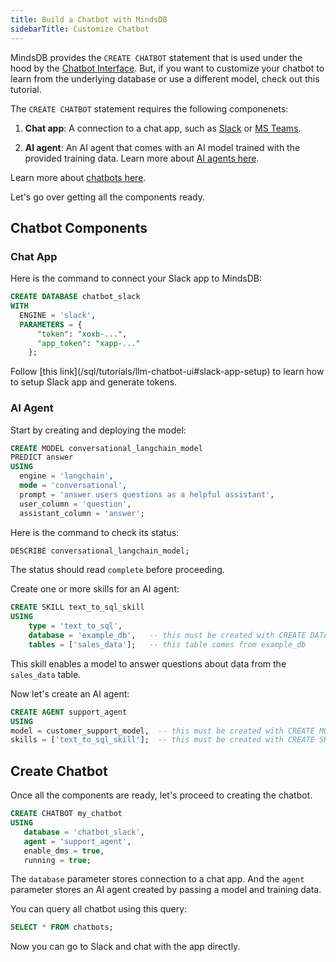 ```yaml
---
title: Build a Chatbot with MindsDB
sidebarTitle: Customize Chatbot
---
```


MindsDB provides the `CREATE CHATBOT` statement that is used under the hood by the [Chatbot Interface](/sql/tutorials/llm-chatbot-ui). But, if you want to customize your chatbot to learn from the underlying database or use a different model, check out this tutorial.

The `CREATE CHATBOT` statement requires the following componenets:

1. **Chat app**: A connection to a chat app, such as [Slack](/integrations/app-integrations/slack) or [MS Teams](/integrations/app-integrations/microsoft-teams).

2. **AI agent**: An AI agent that comes with an AI model trained with the provided training data. Learn more about [AI agents here](/agents/agent).

Learn more about [chatbots here](/agents/chatbot).

Let's go over getting all the components ready.

## Chatbot Components

### Chat App

Here is the command to connect your Slack app to MindsDB:

```sql
CREATE DATABASE chatbot_slack
WITH
  ENGINE = 'slack',
  PARAMETERS = {
      "token": "xoxb-...",
      "app_token": "xapp-..."
    };
```

<Tip>
Follow [this link](/sql/tutorials/llm-chatbot-ui#slack-app-setup) to learn how to setup Slack app and generate tokens.
</Tip>

### AI Agent

Start by creating and deploying the model:

```sql
CREATE MODEL conversational_langchain_model
PREDICT answer
USING
  engine = 'langchain',
  mode = 'conversational',
  prompt = 'answer users questions as a helpful assistant',
  user_column = 'question',
  assistant_column = 'answer';
```

Here is the command to check its status:

```sql
DESCRIBE conversational_langchain_model;
```

The status should read `complete` before proceeding.

Create one or more skills for an AI agent:

```sql
CREATE SKILL text_to_sql_skill
USING
    type = 'text_to_sql',
    database = 'example_db',   -- this must be created with CREATE DATABASE
    tables = ['sales_data'];   -- this table comes from example_db
```

This skill enables a model to answer questions about data from the `sales_data` table.

Now let's create an AI agent:

```sql
CREATE AGENT support_agent
USING
model = customer_support_model,  -- this must be created with CREATE MODEL
skills = ['text_to_sql_skill'];  -- this must be created with CREATE SKILL
```

## Create Chatbot

Once all the components are ready, let's proceed to creating the chatbot.

```sql
CREATE CHATBOT my_chatbot
USING
   database = 'chatbot_slack',
   agent = 'support_agent',
   enable_dms = true,
   running = true;
```

The `database` parameter stores connection to a chat app. And the `agent` parameter stores an AI agent created by passing a model and training data.

You can query all chatbot using this query:

```sql
SELECT * FROM chatbots;
```

Now you can go to Slack and chat with the app directly.
